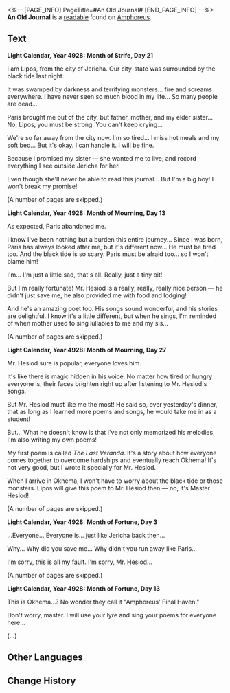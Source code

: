 <%-- [PAGE_INFO]
PageTitle=#An Old Journal#
[END_PAGE_INFO] --%>
{{Readable Infobox
|id           = 441
|partIds      = 190743
|title        = 
|image        = Item An Old Journal.png
|world        = Amphoreus
|parts        = 1
|author       = <!--to be added-->
|description  = The journal of Lipos, the poet. Recorded within are Lipos' multitude of experiences during his journey to Okhema after his hometown was destroyed.
|part1        = An Old Journal
|source1      = {{cx|Source missing}}
|characters   = 
|factions     = Okhema
}}
'''An Old Journal''' is a [[readable]] found on [[Amphoreus]].
<!--
==Location==
{{Map Embed|<map name>|<marker id>}}
-->
==Text==
'''Light Calendar, Year 4928: Month of Strife, Day 21'''

I am Lipos, from the city of Jericha. Our city-state was surrounded by the black tide last night.

It was swamped by darkness and terrifying monsters... fire and screams everywhere. I have never seen so much blood in my life... So many people are dead...

Paris brought me out of the city, but father, mother, and my elder sister... No, Lipos, you must be strong. You can't keep crying...

We're so far away from the city now. I'm so tired... I miss hot meals and my soft bed... But it's okay. I can handle it. I will be fine.

Because I promised my sister &mdash; she wanted me to live, and record everything I see outside Jericha for her.

Even though she'll never be able to read this journal... But I'm a big boy! I won't break my promise!

(A number of pages are skipped.)

'''Light Calendar, Year 4928: Month of Mourning, Day 13'''

As expected, Paris abandoned me.

I know I've been nothing but a burden this entire journey... Since I was born, Paris has always looked after me, but it's different now... He must be tired too. And the black tide is so scary. Paris must be afraid too... so I won't blame him!

I'm... I'm just a little sad, that's all. Really, just a tiny bit!

But I'm really fortunate! Mr. Hesiod is a really, really, really nice person &mdash; he didn't just save me, he also provided me with food and lodging!

And he's an amazing poet too. His songs sound wonderful, and his stories are delightful. I know it's a little different, but when he sings, I'm reminded of when mother used to sing lullabies to me and my sis...

(A number of pages are skipped.)

'''Light Calendar, Year 4928: Month of Mourning, Day 27'''

Mr. Hesiod sure is popular, everyone loves him.

It's like there is magic hidden in his voice. No matter how tired or hungry everyone is, their faces brighten right up after listening to Mr. Hesiod's songs.

But Mr. Hesiod must like me the most! He said so, over yesterday's dinner, that as long as I learned more poems and songs, he would take me in as a student!

But... What he doesn't know is that I've not only memorized his melodies, I'm also writing my own poems!

My first poem is called ''The Last Veranda''. It's a story about how everyone comes together to overcome hardships and eventually reach Okhema! It's not very good, but I wrote it specially for Mr. Hesiod.

When I arrive in Okhema, I won't have to worry about the black tide or those monsters. Lipos will give this poem to Mr. Hesiod then &mdash; no, it's Master Hesiod!

(A number of pages are skipped.)

'''Light Calendar, Year 4928: Month of Fortune, Day 3'''

...Everyone... Everyone is... just like Jericha back then...

Why... Why did you save me... Why didn't you run away like Paris...

I'm sorry, this is all my fault. I'm sorry, Mr. Hesiod... {{Size|28|If only I was more useful... I'm sorry, Master Hesiod...}} {{Size|36|I'm sorry I'm sorry I'm sorry I'm sorry I'm sorry!}}

(A number of pages are skipped.)

'''Light Calendar, Year 4928: Month of Fortune, Day 13'''

This is Okhema...? No wonder they call it "Amphoreus' Final Haven."

Don't worry, master. I will use your lyre and sing your poems for everyone here...

(...)

<!--
==Trivia==
* 
-->
==Other Languages==
{{Other Languages
|en   = An Old Journal
|zhs  = 一本旧日记
|zht  = 一本舊日記
|ja   = 古びた日記
|ko   = 오래된 일기
|es   = Un diario viejo
|fr   = Un vieux journal
|ru   = Старый дневник
|th   = บันทึกเก่าหนึ่งเล่ม
|vi   = Một Cuốn Nhật Ký Cũ
|de   = Ein altes Tagebuch
|id   = Buku Harian Tua
|pt   = Um Diário Antigo
}}

==Change History==
{{Change History|3.0}}
